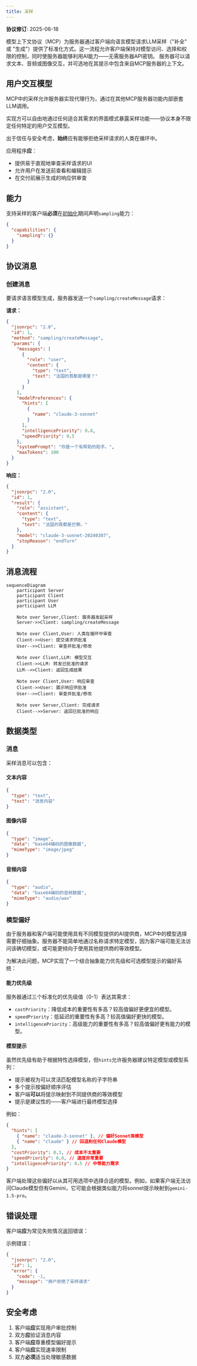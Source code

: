 ```yaml
---
title: 采样
---
```


<div id="enable-section-numbers" />

<Info>**协议修订**: 2025-06-18</Info>

模型上下文协议（MCP）为服务器通过客户端向语言模型请求LLM采样（"补全" 或 "生成"）提供了标准化方式。这一流程允许客户端保持对模型访问、选择和权限的控制，同时使服务器能够利用AI能力——无需服务器API密钥。
服务器可以请求文本、音频或图像交互，并可选地在其提示中包含来自MCP服务器的上下文。

## 用户交互模型

MCP中的采样允许服务器实现代理行为，通过在其他MCP服务器功能内部嵌套LLM调用。

实现方可以自由地通过任何适合其需求的界面模式暴露采样功能——协议本身不限定任何特定的用户交互模型。

<Warning>

出于信任与安全考虑，**始终**应有能够拒绝采样请求的人类在循环中。

应用程序**应**：

- 提供易于直观地审查采样请求的UI
- 允许用户在发送前查看和编辑提示
- 在交付前展示生成的响应供审查

</Warning>

## 能力

支持采样的客户端**必须**在[初始化](/specification/2025-06-18/basic/lifecycle#initialization)期间声明`sampling`能力：

```json
{
  "capabilities": {
    "sampling": {}
  }
}
```

## 协议消息

### 创建消息

要请求语言模型生成，服务器发送一个`sampling/createMessage`请求：

**请求：**

```json
{
  "jsonrpc": "2.0",
  "id": 1,
  "method": "sampling/createMessage",
  "params": {
    "messages": [
      {
        "role": "user",
        "content": {
          "type": "text",
          "text": "法国的首都是哪里？"
        }
      }
    ],
    "modelPreferences": {
      "hints": [
        {
          "name": "claude-3-sonnet"
        }
      ],
      "intelligencePriority": 0.8,
      "speedPriority": 0.5
    },
    "systemPrompt": "你是一个有帮助的助手。",
    "maxTokens": 100
  }
}
```

**响应：**

```json
{
  "jsonrpc": "2.0",
  "id": 1,
  "result": {
    "role": "assistant",
    "content": {
      "type": "text",
      "text": "法国的首都是巴黎。"
    },
    "model": "claude-3-sonnet-20240307",
    "stopReason": "endTurn"
  }
}
```

## 消息流程

```mermaid
sequenceDiagram
    participant Server
    participant Client
    participant User
    participant LLM

    Note over Server,Client: 服务器发起采样
    Server->>Client: sampling/createMessage

    Note over Client,User: 人类在循环中审查
    Client->>User: 提交请求供批准
    User-->>Client: 审查并批准/修改

    Note over Client,LLM: 模型交互
    Client->>LLM: 转发已批准的请求
    LLM-->>Client: 返回生成结果

    Note over Client,User: 响应审查
    Client->>User: 展示响应供批准
    User-->>Client: 审查并批准/修改

    Note over Server,Client: 完成请求
    Client-->>Server: 返回已批准的响应
```

## 数据类型

### 消息

采样消息可以包含：

#### 文本内容

```json
{
  "type": "text",
  "text": "消息内容"
}
```

#### 图像内容

```json
{
  "type": "image",
  "data": "base64编码的图像数据",
  "mimeType": "image/jpeg"
}
```

#### 音频内容

```json
{
  "type": "audio",
  "data": "base64编码的音频数据",
  "mimeType": "audio/wav"
}
```

### 模型偏好

由于服务器和客户端可能使用具有不同模型提供的AI提供商，MCP中的模型选择需要仔细抽象。服务器不能简单地通过名称请求特定模型，因为客户端可能无法访问该确切模型，或可能更倾向于使用其他提供商的等效模型。

为解决此问题，MCP实现了一个结合抽象能力优先级和可选模型提示的偏好系统：

#### 能力优先级

服务器通过三个标准化的优先级值（0-1）表达其需求：

- `costPriority`：降低成本的重要性有多高？较高值偏好更便宜的模型。
- `speedPriority`：低延迟的重要性有多高？较高值偏好更快的模型。
- `intelligencePriority`：高级能力的重要性有多高？较高值偏好更有能力的模型。

#### 模型提示

虽然优先级有助于根据特性选择模型，但`hints`允许服务器建议特定模型或模型系列：

- 提示被视为可以灵活匹配模型名称的子字符串
- 多个提示按偏好顺序评估
- 客户端**可以**将提示映射到不同提供商的等效模型
- 提示是建议性的——客户端进行最终模型选择

例如：

```json
{
  "hints": [
    { "name": "claude-3-sonnet" }, // 偏好Sonnet类模型
    { "name": "claude" } // 回退到任何Claude模型
  ],
  "costPriority": 0.3, // 成本不太重要
  "speedPriority": 0.8, // 速度非常重要
  "intelligencePriority": 0.5 // 中等能力需求
}
```

客户端处理这些偏好以从其可用选项中选择合适的模型。例如，如果客户端无法访问Claude模型但有Gemini，它可能会根据类似能力将sonnet提示映射到`gemini-1.5-pro`。

## 错误处理

客户端**应**为常见失败情况返回错误：

示例错误：

```json
{
  "jsonrpc": "2.0",
  "id": 1,
  "error": {
    "code": -1,
    "message": "用户拒绝了采样请求"
  }
}
```

## 安全考虑

1. 客户端**应**实现用户审批控制
2. 双方**应**验证消息内容
3. 客户端**应**尊重模型偏好提示
4. 客户端**应**实现速率限制
5. 双方**必须**适当处理敏感数据